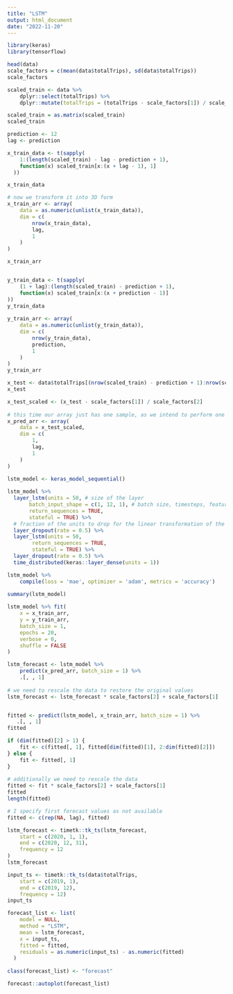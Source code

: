 ```yaml
---
title: "LSTM"
output: html_document
date: "2022-11-20"
---
```


```r
library(keras)
library(tensorflow)

head(data)
scale_factors = c(mean(data$totalTrips), sd(data$totalTrips))
scale_factors
```


```r
scaled_train <- data %>%
    dplyr::select(totalTrips) %>%
    dplyr::mutate(totalTrips = (totalTrips - scale_factors[1]) / scale_factors[2])

scaled_train = as.matrix(scaled_train)
scaled_train

prediction <- 12
lag <- prediction

x_train_data <- t(sapply(
    1:(length(scaled_train) - lag - prediction + 1),
    function(x) scaled_train[x:(x + lag - 1), 1]
  ))

x_train_data

# now we transform it into 3D form
x_train_arr <- array(
    data = as.numeric(unlist(x_train_data)),
    dim = c(
        nrow(x_train_data),
        lag,
        1
    )
)

x_train_arr


y_train_data <- t(sapply(
    (1 + lag):(length(scaled_train) - prediction + 1),
    function(x) scaled_train[x:(x + prediction - 1)]
))
y_train_data
 
y_train_arr <- array(
    data = as.numeric(unlist(y_train_data)),
    dim = c(
        nrow(y_train_data),
        prediction,
        1
    )
)
y_train_arr
```


```r
x_test <- data$totalTrips[(nrow(scaled_train) - prediction + 1):nrow(scaled_train)]
x_test

x_test_scaled <- (x_test - scale_factors[1]) / scale_factors[2]
 
# this time our array just has one sample, as we intend to perform one 12-months prediction
x_pred_arr <- array(
    data = x_test_scaled,
    dim = c(
        1,
        lag,
        1
    )
)
```


```r
lstm_model <- keras_model_sequential()
 
lstm_model %>%
  layer_lstm(units = 50, # size of the layer
       batch_input_shape = c(1, 12, 1), # batch size, timesteps, features
       return_sequences = TRUE,
       stateful = TRUE) %>%
  # fraction of the units to drop for the linear transformation of the inputs
  layer_dropout(rate = 0.5) %>%
  layer_lstm(units = 50,
        return_sequences = TRUE,
        stateful = TRUE) %>%
  layer_dropout(rate = 0.5) %>%
  time_distributed(keras::layer_dense(units = 1))
```

```r
lstm_model %>%
    compile(loss = 'mae', optimizer = 'adam', metrics = 'accuracy')
 
summary(lstm_model)
```


```r
lstm_model %>% fit(
    x = x_train_arr,
    y = y_train_arr,
    batch_size = 1,
    epochs = 20,
    verbose = 0,
    shuffle = FALSE
)
```


```r
lstm_forecast <- lstm_model %>%
    predict(x_pred_arr, batch_size = 1) %>%
    .[, , 1]
 
# we need to rescale the data to restore the original values
lstm_forecast <- lstm_forecast * scale_factors[2] + scale_factors[1]


fitted <- predict(lstm_model, x_train_arr, batch_size = 1) %>%
   .[, , 1]
fitted

if (dim(fitted)[2] > 1) {
    fit <- c(fitted[, 1], fitted[dim(fitted)[1], 2:dim(fitted)[2]])
} else {
    fit <- fitted[, 1]
}
 
# additionally we need to rescale the data
fitted <- fit * scale_factors[2] + scale_factors[1]
fitted
length(fitted)

# I specify first forecast values as not available
fitted <- c(rep(NA, lag), fitted)

lstm_forecast <- timetk::tk_ts(lstm_forecast,
    start = c(2020, 1, 1),
    end = c(2020, 12, 31),
    frequency = 12
)
lstm_forecast
```

```r
input_ts <- timetk::tk_ts(data$totalTrips, 
    start = c(2019, 1),
    end = c(2019, 12),
    frequency = 12)
input_ts
```

```r

forecast_list <- list(
    model = NULL,
    method = "LSTM",
    mean = lstm_forecast,
    x = input_ts,
    fitted = fitted,
    residuals = as.numeric(input_ts) - as.numeric(fitted)
  )
 
class(forecast_list) <- "forecast"

forecast::autoplot(forecast_list)
```

